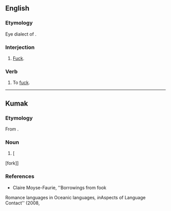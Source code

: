 ==English==

===Etymology===
Eye dialect of {{m|en|fuck}}.

===Interjection===
{{en-interj}}

# {{lb|en|vulgar|Northern England}} [[fuck|Fuck]].

===Verb===
{{en-verb}}

# {{lb|en|vulgar|Northern England}} To [[fuck]].

----

==Kumak==

===Etymology===
From {{etyl|en|nee}} {{m|en|fork}}.

===Noun===
{{head|nee|noun}}

# [

[fork]]

===References===
* Claire Moyse-Faurie, ''Borrowings from fook
Romance languages in Oceanic languages'', in ''Aspects of Language Contact'' (2008, {{ISBN|3110206048}}